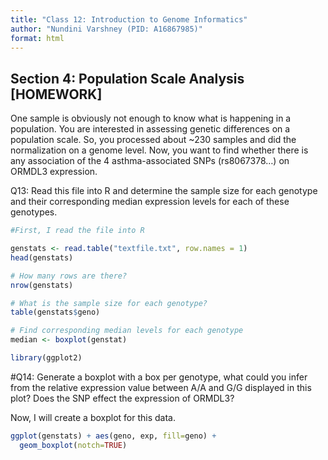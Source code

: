 ```yaml
---
title: "Class 12: Introduction to Genome Informatics"
author: "Nundini Varshney (PID: A16867985)"
format: html
---
```


## Section 4: Population Scale Analysis [HOMEWORK]

One sample is obviously not enough to know what is happening in a population. You are 
interested in assessing genetic differences on a population scale. So, you processed about ~230 samples and did the normalization on a genome level. Now, you want to find whether there is any association of the 4 asthma-associated SNPs (rs8067378…) on ORMDL3 
expression.

Q13: Read this file into R and determine the sample size for each genotype and their corresponding median expression levels for each of these genotypes. 

```r
#First, I read the file into R

genstats <- read.table("textfile.txt", row.names = 1)
head(genstats)
```
```r
# How many rows are there?
nrow(genstats)

# What is the sample size for each genotype?
table(genstats$geno)
```

```r
# Find corresponding median levels for each genotype
median <- boxplot(genstat)
```



```r
library(ggplot2)
```

#Q14: Generate a boxplot with a box per genotype, what could you infer from the relative expression value between A/A and G/G displayed in this plot? Does the SNP effect the expression of ORMDL3?

Now, I will create a boxplot for this data. 

```r
ggplot(genstats) + aes(geno, exp, fill=geno) +
  geom_boxplot(notch=TRUE)
```

